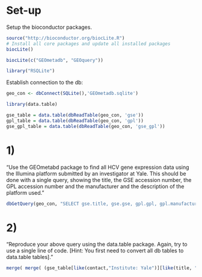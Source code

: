 Set-up
========================================================
Setup the bioconductor packages.
```r
source("http://bioconductor.org/biocLite.R")
# Install all core packages and update all installed packages
biocLite()

biocLite(c("GEOmetadb", "GEOquery"))

library("RSQLite")
```
Establish connection to the db:

```r
geo_con <- dbConnect(SQLite(),'GEOmetadb.sqlite')
```

```r
library(data.table)
```

```r
gse_table = data.table(dbReadTable(geo_con, 'gse'))
gpl_table = data.table(dbReadTable(geo_con, 'gpl'))
gse_gpl_table = data.table(dbReadTable(geo_con, 'gse_gpl'))
```
1)
=====================
"Use the GEOmetabd package to find all HCV gene expression data using the Illumina platform submitted by an investigator at Yale. This should be done with a single query, showing the title, the GSE accession number, the GPL accession number and the manufacturer and the description of the platform used."

```r
dbGetQuery(geo_con, "SELECT gse.title, gse.gse, gpl.gpl, gpl.manufacturer, gpl.description FROM (gse JOIN gse_gpl ON gse.gse=gse_gpl.gse) j JOIN gpl ON j.gpl=gpl.gpl WHERE gpl.Title LIKE '%Illumina%' AND gse.contact LIKE '%Institute: Yale %'  AND gse.Title LIKE '%HCV%' LIMIT 5;")
```

2)
=========================
"Reproduce your above query using the data.table package. Again, try to use a single line of code. [Hint: You first need to convert all db tables to data.table tables]."
```r
merge( merge( (gse_table[like(contact,"Institute: Yale")][like(title, "HCV")]), gse_gpl_table, by = "gse",  suffixes = c(".gse_inner",".gse_gpl") ), gpl_table[like(title, "Illumina")], by = "gpl", suffixes = c(".gse", ".gpl") )[,list(title.gse, gse, gpl, manufacturer, description)]
```

